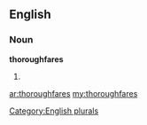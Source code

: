 ==English==

===Noun===
'''thoroughfares'''

# {{plural of|[[thoroughfare]]}}

[[Category:English plurals]]

[[ar:thoroughfares]]
[[my:thoroughfares]]